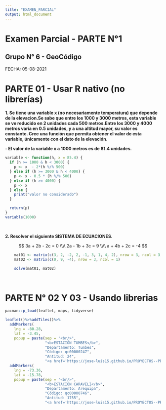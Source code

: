 ```yaml
---
title: "EXAMEN_PARCIAL"
output: html_document
---
```



Examen Parcial - PARTE N°1
================
Grupo N° 6 - GeoCódigo
---------------
FECHA: 05-08-2021

# PARTE 01 - Usar R nativo (no librerías)

**1. Se tiene una variable x (no necesariamente temperatura) que depende de la elevacion.Se sabe que entre los 1000 y 3000 metros, esta variable se ve reducido en 2 unidades cada 500 metros.Entre los 3000 y 4000 metros varía en 0.5 unidades, y a una altitud mayor, su valor es constante. Cree una función que permita obtener el valor de esta variable, únicamente con el dato de la elevación.**

**-   El valor de la variable x a 1000 metros es de 81.4 unidades.**

```r
variable <- function(h, x = 85.4) {
  if (h >= 1000 & h < 3000) {
    p <- x  - 2*(h %/% 500)
  } else if (h >= 3000 & h < 4000) {
    p <- x - 0.5 * (h %/% 500)
  } else if (h >= 4000) {
    p <- x
  } else {
    print("valor no considerado")
  }

  return(p)
}
variable(1000)
```


&nbsp;

**2.  Resolver el siguiente SISTEMA DE ECUACIONES.**

$$
3a + 2b - 2c = 0 \\\\
2a - 1b + 3c = 9 \\\\
a + 4b + 2c = -4 
$$

```r
    mat01 <- matrix(c(3, 2, -2, 2, -1, 3, 1, 4, 2), nrow = 3, ncol = 3, byrow = T)
    mat02 <- matrix(c(0, 9, -4), nrow = 3, ncol = 1)

    solve(mat01, mat02)

```

&nbsp;

# PARTE N° 02 Y 03 - Usando librerias

```r
pacman::p_load(leaflet, maps, tidyverse)

leaflet()%>%addTiles()%>%
  addMarkers(
    lng = -80.28,
    lat = -3.45,
    popup = paste(sep = "<br/>",
                  "<b>ESTACIÓN TUMBES</b>",
                  "Departamento: Tumbes",
                  "Código: qc00000247",
                  "Antitud: 24",
                  "<a href='https://jose-luis15.github.io/PROYECTOS--PROGRA-II/RECURSOS/acceso1.html'>Solución</a>"))%>%
  addMarkers(
    lng = -73.36,
    lat = -15.78,
    popup = paste(sep = "<br/>",
                  "<b>ESTACIÓN CARAVELI</b>",
                  "Departamento: Arequipa",
                  "Código: qc00000746",
                  "Antitud: 1755",
                  "<a href='https://jose-luis15.github.io/PROYECTOS--PROGRA-II/RECURSOS/acceso2.html'>Solución</a>"))
```
